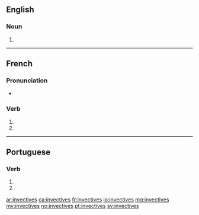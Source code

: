 {{also|invectivés}}
==English==

===Noun===
{{head|en|plural}}

# {{plural of|invective|lang=en}}

----

==French==

===Pronunciation===
* {{homophones|lang=fr|invective|invectivent}}

===Verb===
{{fr-verb-form}}

# {{inflection of|invectiver||2|s|pres|indc|lang=fr}}
# {{inflection of|invectiver||2|s|pres|subj|lang=fr}}

----

==Portuguese==

===Verb===
{{pt-verb-form}}

# {{inflection of|invectivar||2|s|pres|subj|lang=pt}}
# {{inflection of|invectivar||2|s|negative|impr|lang=pt}}

[[ar:invectives]]
[[ca:invectives]]
[[fr:invectives]]
[[io:invectives]]
[[mg:invectives]]
[[my:invectives]]
[[no:invectives]]
[[pt:invectives]]
[[sv:invectives]]